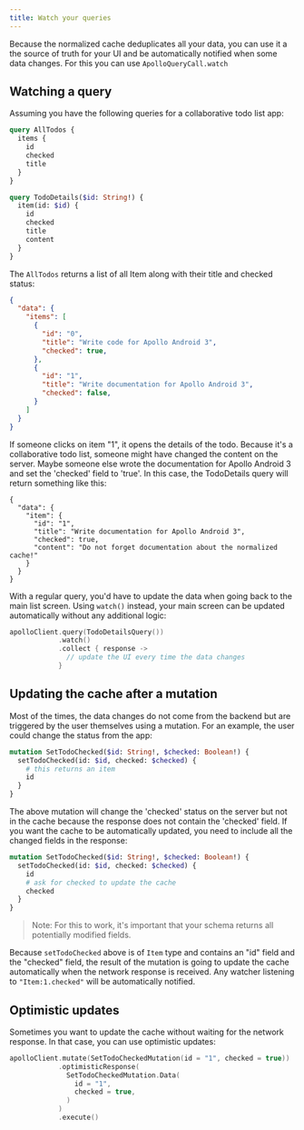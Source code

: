 ```yaml
---
title: Watch your queries
---
```


Because the normalized cache deduplicates all your data, you can use it a the source of truth for your UI and be automatically notified when some data changes. For this you can use `ApolloQueryCall.watch`

## Watching a query

Assuming you have the following queries for a collaborative todo list app:

```graphql
query AllTodos {
  items {
    id
    checked
    title
  }
}
```

```graphql
query TodoDetails($id: String!) {
  item(id: $id) {
    id
    checked
    title
    content
  }
}
```

The `AllTodos` returns a list of all Item along with their title and checked status:

```json
{
  "data": {
    "items": [
      {
        "id": "0",
        "title": "Write code for Apollo Android 3",
        "checked": true,
      },
      {
        "id": "1",
        "title": "Write documentation for Apollo Android 3",
        "checked": false,
      }
    ]
  }
}
```

If someone clicks on item "1", it opens the details of the todo. Because it's a collaborative todo list, someone might have changed the content on the server. Maybe someone else wrote the documentation for Apollo Android 3 and set the 'checked' field to 'true'. In this case, the TodoDetails query will return something like this:

```json{6}
{
  "data": {
    "item": {
      "id": "1",
      "title": "Write documentation for Apollo Android 3",
      "checked": true,
      "content": "Do not forget documentation about the normalized cache!"
    }
  }
}
```

With a regular query, you'd have to update the data when going back to the main list screen. Using `watch()` instead, your main screen can be updated automatically without any additional logic:

```kotlin
apolloClient.query(TodoDetailsQuery())
            .watch()
            .collect { response ->
              // update the UI every time the data changes
            }
```

## Updating the cache after a mutation

Most of the times, the data changes do not come from the backend but are triggered by the user themselves using a mutation. For an example, the user could change the status from the app:

```graphql
mutation SetTodoChecked($id: String!, $checked: Boolean!) {
  setTodoChecked(id: $id, checked: $checked) {
    # this returns an item
    id
  }
}
```

The above mutation will change the 'checked' status on the server but not in the cache because the response does not contain the 'checked' field. If you want the cache to be automatically updated, you need to include all the changed fields in the response:

 ```graphql
 mutation SetTodoChecked($id: String!, $checked: Boolean!) {
   setTodoChecked(id: $id, checked: $checked) {
     id
     # ask for checked to update the cache
     checked
   }
 }
 ```

> Note: For this to work, it's important that your schema returns all potentially modified fields.

Because `setTodoChecked` above is of `Item` type and contains an "id" field and the "checked" field, the result of the mutation is going to update the cache automatically when the network response is received. Any watcher listening to `"Item:1.checked"` will be automatically notified.

## Optimistic updates

Sometimes you want to update the cache without waiting for the network response. In that case, you can use optimistic updates:

```kotlin
apolloClient.mutate(SetTodoCheckedMutation(id = "1", checked = true))
            .optimisticResponse(
              SetTodoCheckedMutation.Data(
                id = "1",
                checked = true,
              )
            )
            .execute()
```

